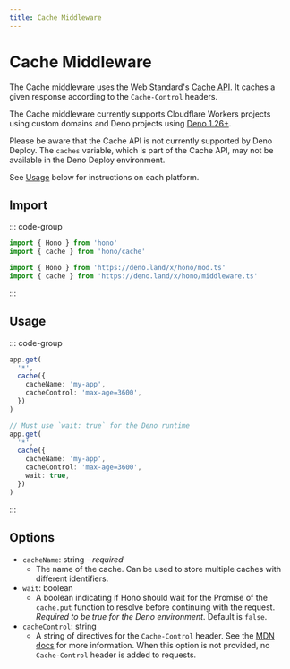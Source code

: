 ```yaml
---
title: Cache Middleware
---
```


# Cache Middleware

The Cache middleware uses the Web Standard's [Cache API](https://developer.mozilla.org/en-US/docs/Web/API/Cache). It caches a given response according to the `Cache-Control` headers.

The Cache middleware currently supports Cloudflare Workers projects using custom domains and Deno projects using [Deno 1.26+](https://github.com/denoland/deno/releases/tag/v1.26.0).

Please be aware that the Cache API is not currently supported by Deno Deploy. The `caches` variable, which is part of the Cache API, may not be available in the Deno Deploy environment.

See [Usage](#usage) below for instructions on each platform.

## Import

::: code-group

```ts [npm]
import { Hono } from 'hono'
import { cache } from 'hono/cache'
```

```ts [Deno]
import { Hono } from 'https://deno.land/x/hono/mod.ts'
import { cache } from 'https://deno.land/x/hono/middleware.ts'
```

:::

## Usage

::: code-group

```ts [Cloudflare Workers]
app.get(
  '*',
  cache({
    cacheName: 'my-app',
    cacheControl: 'max-age=3600',
  })
)
```

```ts [Deno]
// Must use `wait: true` for the Deno runtime
app.get(
  '*',
  cache({
    cacheName: 'my-app',
    cacheControl: 'max-age=3600',
    wait: true,
  })
)
```

:::

## Options

- `cacheName`: string - _required_
  - The name of the cache. Can be used to store multiple caches with different identifiers.
- `wait`: boolean
  - A boolean indicating if Hono should wait for the Promise of the `cache.put` function to resolve before continuing with the request. _Required to be true for the Deno environment_. Default is `false`.
- `cacheControl`: string
  - A string of directives for the `Cache-Control` header. See the [MDN docs](https://developer.mozilla.org/en-US/docs/Web/HTTP/Headers/Cache-Control) for more information. When this option is not provided, no `Cache-Control` header is added to requests.
